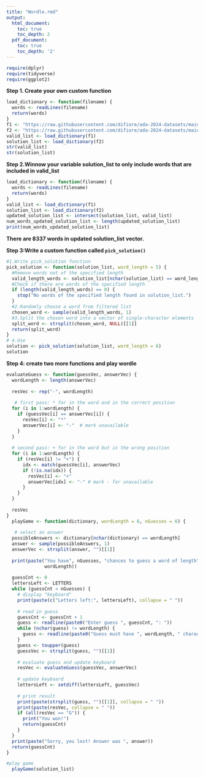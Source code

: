 ```yaml
---
title: "Wordle.rmd"
output:
  html_document:
    toc: true
    toc_depth: 2
  pdf_document:
    toc: true
    toc_depth: '2'
---
```


```r
require(dplyr)
require(tidyverse)
require(ggplot2)
```


**Step 1. Create your own custom function**

```r
load_dictionary <- function(filename) {
  words <- readLines(filename)
  return(words)
}
f1 <- "https://raw.githubusercontent.com/difiore/ada-2024-datasets/main/collins-scrabble-words-2019.txt"
f2 <- "https://raw.githubusercontent.com/difiore/ada-2024-datasets/main/google-10000-english-usa-no-swears.txt"
valid_list <- load_dictionary(f1)
solution_list <- load_dictionary(f2)
str(valid_list)
str(solution_list)
```

**Step 2.Winnow your variable solution_list to only include words that are included in valid_list**

```r
load_dictionary <- function(filename) {
  words <- readLines(filename)
  return(words)
}
valid_list <- load_dictionary(f1)
solution_list <- load_dictionary(f2)
updated_solution_list <- intersect(solution_list, valid_list)
num_words_updated_solution_list <- length(updated_solution_list)
print(num_words_updated_solution_list)
```

**There are 8337 words in updated solution_list vector.**

**Step 3:Write a custom function called `pick_solution()`**

```r
#1.Write pick_solution function
pick_solution <- function(solution_list, word_length = 5) {
  #Remove words not of the specified length
  valid_length_words <- solution_list[nchar(solution_list) == word_length]
  #Check if there are words of the specified length
  if (length(valid_length_words) == 0) {
    stop("No words of the specified length found in solution_list.")
  }
  #2.Randomly choose a word from filtered list
  chosen_word <- sample(valid_length_words, 1)
  #3.Split the chosen word into a vector of single-character elements
  split_word <- strsplit(chosen_word, NULL)[[1]]
  return(split_word)
}
# 4.Use
solution <- pick_solution(solution_list, word_length = 6)
solution
```

**Step 4: create two more functions and play wordle**

```r
evaluateGuess <- function(guessVec, answerVec) {
  wordLength <- length(answerVec)
 
  resVec <- rep("-", wordLength)
 
   # first pass: * for in the word and in the correct position
  for (i in 1:wordLength) {
    if (guessVec[i] == answerVec[i]) {
      resVec[i] <- "*"
      answerVec[i] <- "-"  # mark unavailable 
    }
  }
   
  # second pass: + for in the word but in the wrong position
  for (i in 1:wordLength) {
    if (resVec[i] != "+") {
      idx <- match(guessVec[i], answerVec)
      if (!is.na(idx)) {
        resVec[i] <- "+"
        answerVec[idx] <- "-" # mark - for unavailable
      }
    }
  }
   
  resVec
}
  playGame <- function(dictionary, wordLength = 6, nGuesses = 6) {
 
   # select an answer
  possibleAnswers <- dictionary[nchar(dictionary) == wordLength]
  answer <- sample(possibleAnswers, 1)
  answerVec <- strsplit(answer, "")[[1]]
   
  print(paste("You have", nGuesses, "chances to guess a word of length", 
              wordLength))
   
  guessCnt <- 0
  lettersLeft <- LETTERS
  while (guessCnt < nGuesses) {
    # display "keyboard"
    print(paste(c("Letters left:", lettersLeft), collapse = " "))
     
    # read in guess
    guessCnt <- guessCnt + 1
    guess <- readline(paste0("Enter guess ", guessCnt, ": "))
    while (nchar(guess) != wordLength) {
      guess <- readline(paste0("Guess must have ", wordLength, " characters: "))
    }
    guess <- toupper(guess)
    guessVec <- strsplit(guess, "")[[1]]
     
    # evaluate guess and update keyboard
    resVec <- evaluateGuess(guessVec, answerVec)
     
    # update keyboard
    lettersLeft <- setdiff(lettersLeft, guessVec)
     
    # print result
    print(paste(strsplit(guess, "")[[1]], collapse = " "))
    print(paste(resVec, collapse = " "))
    if (all(resVec == "G")) {
      print("You won!")
      return(guessCnt)
    }
  }
  print(paste("Sorry, you lost! Answer was ", answer))
  return(guessCnt)
}

#play game
  playGame(solution_list)

```
